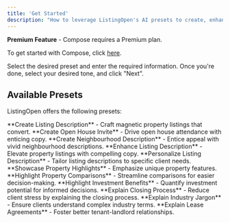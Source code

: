 ```yaml
---
title: 'Get Started'
description: "How to leverage ListingOpen's AI presets to create, enhance, highlight, and explain."
---
```


<Tip>**Premium Feature** - Compose requires a Premium plan.</Tip>

To get started with Compose, click [here](http://listingopen.com/compose).

Select the desired preset and enter the required information. Once you're done, select your desired tone, and click "Next".

## Available Presets

ListingOpen offers the following presets:

<AccordionGroup>
  <Accordion title="Create" icon="pencil">
    **Create Listing Description** - Craft magnetic property listings that convert.
    **Create Open House Invite** - Drive open house attendance with enticing copy.
    **Create Neighbourhood Description** - Entice appeal with vivid neighbourhood descriptions.
  </Accordion>
  <Accordion title="Enhance" icon="magic">
    **Enhance Listing Description** - Elevate property listings with compelling copy.
    **Personalize Listing Description** - Tailor listing descriptions to specific client needs.
  </Accordion>
  <Accordion title="Highlight" icon="star">
    **Showcase Property Highlights** - Emphasize unique property features.
    **Highlight Property Comparisons** - Streamline comparisons for easier decision-making.
    **Highlight Investment Benefits** - Quantify investment potential for informed decisions.
  </Accordion>
  <Accordion title="Explain" icon="commenting">
    **Explain Closing Process** - Reduce client stress by explaining the closing process.
    **Explain Industry Jargon** - Ensure clients understand complex industry terms.
    **Explain Lease Agreements** - Foster better tenant-landlord relationships.
  </Accordion>
</AccordionGroup>
